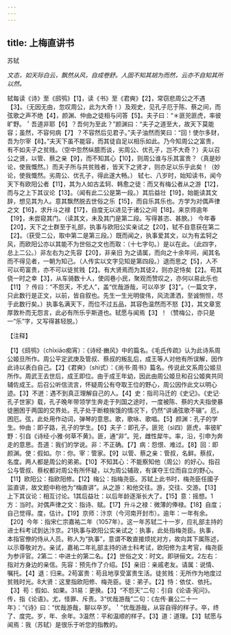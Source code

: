 ```yaml
---
---
---
```

title: 上梅直讲书
---



苏轼

*文态，如天际白云，飘然从风，自成卷舒。人固不知其胡为而然，云亦不自知其所以然。*

轼每读《诗》至《鸱鸮》【1】，读《书》至《君奭》【2】，常窃悲周公之不遇【3】。（无因无由，忽叹周公，此为大奇！）及观史，见孔子厄于陈、蔡之间，而弦歌之声不绝【4】，颜渊、仲由之徒相与问答【5】。夫子曰：“＊匪兕匪虎，率彼旷野。＇吾道非耶【6】？吾何为至此？”颜渊曰：“夫子之道至大，故天下莫能容；虽然，不容何病【7】？不容然后见君子。”夫子油然而笑曰：“回！使尔多财，吾为尔宰【8】。”夫天下虽不能容，而其徒自足以相乐如此。乃今知周公之富贵，有不如夫子之贫贱。（空中忽然纵臆而谈，劣周公、优孔子，岂不大奇？）夫以召公之贤，以管、蔡之亲【9】，而不知其心【10】，则周公谁与乐其富贵？（真是妙论，使我慨然。）而夫子所与共贫贱者，皆天下之贤才，则亦足以乐乎此矣！（妙论，使我慨然。劣周公、优孔子，得此遂大畅。）
轼七、八岁时，始知读书，闻今天下有欧阳公者【11】，其为人如古孟轲、韩愈之徒：而又有梅公者从之游【12】，而与之上下其议论【13】。（闻有此二公是第一段。）其后益壮【19】，始能读其文辞，想见其为人。意其飘然脱去世俗之乐【15】，而自乐其乐也。方学为对偶声律之文【16】，求升斗之禄【17】，自度无以进见于诸公之间【18】。来京师逾年【19】，未尝窥其门。（读其文，未及其门是第二段。写得甚恣、甚腴。）
今年春【20】，天下之士群至于礼部，执事与欧阳公实亲试之【20】，轼不自意获在第二【2】。（获受二公，取中第二是第三段。）既而闻之，执事爱其文，以为有孟轲之风，而欧阳公亦以其能不为世俗之文也而取：（十七字句。）是以在此。（此四字，总上二公。）非左右为之先容【20】，非亲旧
为之请属，而向之十余年间，闻其名而不得见者，一朝为知己。（人传实以文字见知是第四段。）退而思之【5】，人不可以苟富贵，亦不可以徒贫贱【2】。有大贤焉而为其徒2，则亦足恃矣【2】。苟其侥一时之幸【3】，从车骑数十人，使闾巷小民，聚观而赞叹之，亦何以易此乐也【11】？
传曰：“不怨天，不尤人”，盖“优哉游哉，可以卒岁【3】”。（一篇文字，只此数行是正文，以前，皆自叙也。先生一生光明俊伟，风流潇洒，至诚恻怛，尽于此数行矣。）执事名满天下，而位不过五品，其容色温然而不怒【3】，其文章宽厚敦朴而无怨言，此必有所乐乎斯道也。轼愿与闻焉【3】！（赞梅公，亦只是一“乐”字，又写得甚轻脱。）

【注释】

【1】《鸱鸮》（chīxiāo痴宵）：《诗经·豳风》中的篇名。《毛氏传疏》认为此诗系周公姬旦所作。周公平定武庚及管叔、蔡叔的叛乱后，成王等人对他有所误解，因作此诗以表白自己。【2】《君奭》（shì式）：《尚书·周书》篇名。传说此文系周公姬旦所作。周武王去世后，成王即位。由于成王年幼，因此由周公姬旦和召公姬爽共同辅佐成王。后召公听信流言，怀疑周公有夺取王位的野心，周公因作此文以明心迹。【3】不迸：遇不到真正理解自己的人。【4】史：指司马迁的《史记》。《史记·孔子世家》载，孔子晚年带领学生奔走于列国之途时，一度被陈、蔡的大夫指使暴徒圈困于两国的交界处。孔子处于断粮挨饿的情况下，仍然“讲诵弦歌不辍”。厄，困厄。弦，此处用作动词，弹琴的意思。歌，歌咏、歌唱。【5】颜渊：孔子的学生。仲由：即子路，孔子的学生。【6】夫子：即孔子。匪兕（sì四）匪虎，率彼旷野：引自《诗经·小雅·何草不黄》。匪，通“非”。兕，雌性犀牛。率，沿，引申为奔走的意思。吾道：我们的学说。非：不正确。【7】病：怨恨、难过。【8】回：即颜渊。使：假如。尔：你。宰：管家。【9】以管、蔡之亲：管叔，名鲜。蔡叔，名度。两人都是周公的弟弟。【10】不知其心：不能察知他（周公）的好心。指召公与管叔、蔡权都对周公有所怀疑，以为周公辅政，有谋夺王位而自立的野心。【11】欧阳公：指欧阳修。【12】梅公：指梅尧臣。苏轼上此书时，梅尧臣任國子监直讲，故文题中称他为“梅直讲”。从之游：和他交往。游，交往、交游。【13】上下其议论：相互讨论。1其后益壮：以后年龄逐渐长大了。【15】意：摇想。1方：当时。对偶声律之文：指诗、赋。【17】升斗之禄：微薄的俸禄。【18】自度；自己觉得。度，估计。【19】京师：汴京（今河南开封市）。逾年：一年有余。【20】今年：指宋仁宗嘉祐二年（1057年）。这一年苏轼二十一岁，应礼部主持的进士科考试到达汴京。21执事与欧阳公实亲试之：执事，此处指梅尧臣。执事，本指官僚的侍从人员。称人为“执事”，意谓不敢直接烦扰对方，故向其下属陈述，以示尊敬对方。亲试，嘉祐二年礼部主持的进士科考试，欧阳修为主考官，梅尧臣为参评官。2第二：中进士的第二名。【2】世俗之文：时文。即骈俪文。2左右：指对方身边的亲信。先容：预先作了介绍。【5】亲旧：亲戚老友。请属：说情、嘱托。【4】退：归来。2苟富贵：苟且地享受富贵生活。徒贫贱：无所作为地度过贫贱时光。8大贤：这里指欧阳修、梅尧臣。徒：弟子。【2】恃：依仗、依托。【3】苟：假如、如果。31易：更换。【3】“不怨天”二句：引自《论语·宪问》。传，指《论语》。尤，怪罪、斥责。3“优哉游哉”二句：《左传·襄公二十一年》：“《诗》曰：“优哉游哉，聊以卒岁。＇”优哉游哉，从容自得的样子。卒，终了、度完。岁，年、余年。3温然：平和温顺的样子。【3】道：道理。【3】轼愿与闻焉：我（苏轼）是很乐于听您的指教的。